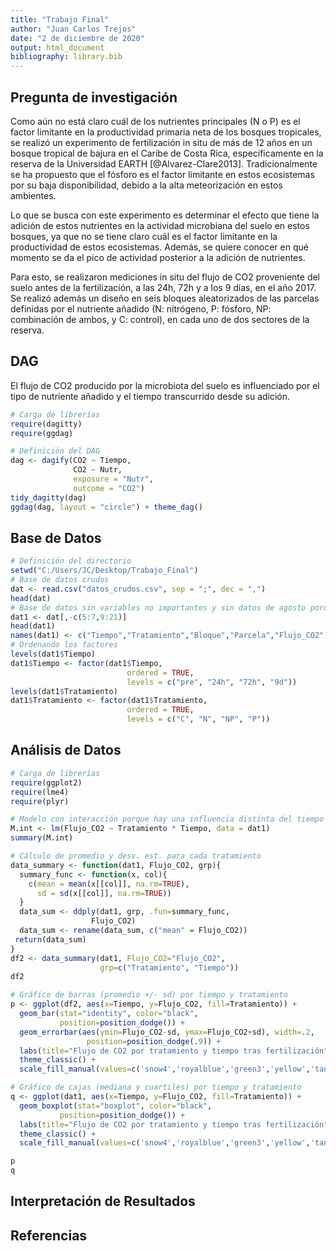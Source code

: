 ```yaml
---
title: "Trabajo Final"
author: "Juan Carlos Trejos"
date: "2 de diciembre de 2020"
output: html_document
bibliography: library.bib
---
```


## Pregunta de investigación

Como aún no está claro cuál de los nutrientes principales (N o P) es el factor limitante en la productividad primaria neta de los bosques tropicales, se realizó un experimento de fertilización in situ de más de 12 años en un bosque tropical de bajura en el Caribe de Costa Rica, específicamente en la reserva de la Universidad EARTH [@Alvarez-Clare2013]. Tradicionalmente se ha propuesto que el fósforo es el factor limitante en estos ecosistemas por su baja disponibilidad, debido a la alta meteorización en estos ambientes.

Lo que se busca con este experimento es determinar el efecto que tiene la adición de estos nutrientes en la actividad microbiana del suelo en estos bosques, ya que no se tiene claro cuál es el factor limitante en la productividad de estos ecosistemas. Además, se quiere conocer en qué momento se da el pico de actividad posterior a la adición de nutrientes.

Para esto, se realizaron mediciones in situ del flujo de CO2 proveniente del suelo antes de la fertilización, a las 24h, 72h y a los 9 días, en el año 2017. Se realizó además un diseño en seis bloques aleatorizados de las parcelas definidas por el nutriente añadido (N: nitrógeno, P: fósforo, NP: combinación de ambos, y C: control), en cada uno de dos sectores de la reserva.

## DAG

El flujo de CO2 producido por la microbiota del suelo es influenciado por el tipo de nutriente añadido y el tiempo transcurrido desde su adición.

```r
# Carga de librerías
require(dagitty)
require(ggdag)

# Definición del DAG
dag <- dagify(CO2 ~ Tiempo,
              CO2 ~ Nutr,
              exposure = "Nutr",
              outcome = "CO2")
tidy_dagitty(dag)
ggdag(dag, layout = "circle") + theme_dag()
```

## Base de Datos

```r
# Definición del directorio
setwd("C:/Users/JC/Desktop/Trabajo_Final")
# Base de datos crudos
dat <- read.csv("datos_crudos.csv", sep = ";", dec = ",")
head(dat)
# Base de datos sin variables no importantes y sin datos de agosto porque corresponden a otro experimento
dat1 <- dat[,-c(5:7,9:21)]
head(dat1)
names(dat1) <- c("Tiempo","Tratamiento","Bloque","Parcela","Flujo_CO2")
# Ordenando los factores
levels(dat1$Tiempo)
dat1$Tiempo <- factor(dat1$Tiempo,
                          ordered = TRUE,
                          levels = c("pre", "24h", "72h", "9d"))
levels(dat1$Tratamiento)
dat1$Tratamiento <- factor(dat1$Tratamiento,
                          ordered = TRUE,
                          levels = c("C", "N", "NP", "P"))
```

## Análisis de Datos

```r
# Carga de librerías
require(ggplot2)
require(lme4)
require(plyr)

# Modelo con interacción porque hay una influencia distinta del tiempo sobre cada tratamiento de nutrientes
M.int <- lm(Flujo_CO2 ~ Tratamiento * Tiempo, data = dat1)
summary(M.int)

# Cálculo de promedio y desv. est. para cada tratamiento
data_summary <- function(dat1, Flujo_CO2, grp){
  summary_func <- function(x, col){
    c(mean = mean(x[[col]], na.rm=TRUE),
      sd = sd(x[[col]], na.rm=TRUE))
  }
  data_sum <- ddply(dat1, grp, .fun=summary_func,
                  Flujo_CO2)
  data_sum <- rename(data_sum, c("mean" = Flujo_CO2))
 return(data_sum)
}
df2 <- data_summary(dat1, Flujo_CO2="Flujo_CO2", 
                    grp=c("Tratamiento", "Tiempo"))
df2

# Gráfico de barras (promedio +/- sd) por tiempo y tratamiento
p <- ggplot(df2, aes(x=Tiempo, y=Flujo_CO2, fill=Tratamiento)) + 
  geom_bar(stat="identity", color="black", 
           position=position_dodge()) +
  geom_errorbar(aes(ymin=Flujo_CO2-sd, ymax=Flujo_CO2+sd), width=.2,
                 position=position_dodge(.9)) +
  labs(title="Flujo de CO2 por tratamiento y tiempo tras fertilización", x="Tiempo", y = "Flujo de CO2") +
  theme_classic() +
  scale_fill_manual(values=c('snow4','royalblue','green3','yellow','tan'))

# Gráfico de cajas (mediana y cuartiles) por tiempo y tratamiento
q <- ggplot(dat1, aes(x=Tiempo, y=Flujo_CO2, fill=Tratamiento)) + 
  geom_boxplot(stat="boxplot", color="black", 
           position=position_dodge()) +
  labs(title="Flujo de CO2 por tratamiento y tiempo tras fertilización", x="Tiempo", y = "Flujo de CO2") +
  theme_classic() +
  scale_fill_manual(values=c('snow4','royalblue','green3','yellow','tan'))

p
q

```


## Interpretación de Resultados



## Referencias

